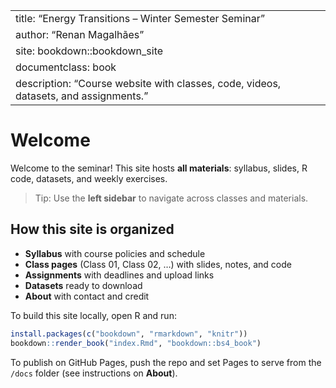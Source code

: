
---
title: "Energy Transitions – Winter Semester Seminar"
author: "Renan Magalhães"
site: bookdown::bookdown_site
documentclass: book
description: "Course website with classes, code, videos, datasets, and assignments."
---

# Welcome {-}

Welcome to the seminar! This site hosts **all materials**: syllabus, slides, R code, datasets, and weekly exercises.

> Tip: Use the **left sidebar** to navigate across classes and materials.

## How this site is organized

- **Syllabus** with course policies and schedule  
- **Class pages** (Class 01, Class 02, …) with slides, notes, and code  
- **Assignments** with deadlines and upload links  
- **Datasets** ready to download  
- **About** with contact and credit

To build this site locally, open R and run:

```r
install.packages(c("bookdown", "rmarkdown", "knitr"))
bookdown::render_book("index.Rmd", "bookdown::bs4_book")
```

To publish on GitHub Pages, push the repo and set Pages to serve from the `/docs` folder (see instructions on **About**).
